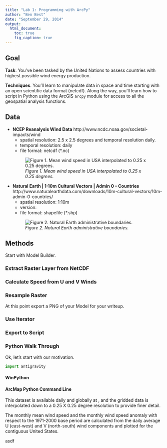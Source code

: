 ```yaml
---
title: "Lab 1: Programming with ArcPy"
author: "Ben Best"
date: "September 29, 2014"
output: 
  html_document:
    toc: true
    fig_caption: true
---
```


## Goal

**Task**. You've been tasked by the United Nations to assess countries with highest possible wind energy production.

**Techniques**. You'll learn to manipulate data in space and time starting with an open scientific data format (netcdf). Along the way, you'll learn how to script in Python using the ArcGIS `arcpy` module for access to all the geospatial analysis functions.

## Data

- **NCEP Reanalysis Wind Data**
  http://www.ncdc.noaa.gov/societal-impacts/wind
    - spatial resolution: 2.5 x 2.5 degrees and temporal resolution daily.
    - temporal resolution: daily
    - file format: netcdf (*.nc)
  
  ![_Figure 1. Mean wind speed in USA interpolated to 0.25 x 0.25 degrees._](./img/sig995_wind_201308.gif)
  
- **Natural Earth | 1:10m Cultural Vectors | Admin 0 – Countries**
  http://www.naturalearthdata.com/downloads/10m-cultural-vectors/10m-admin-0-countries/
    - spatial resolution: 1:10m
    - version: 
    - file format: shapefile (*.shp)
    
  ![_Figure 2. Natural Earth administrative boundaries._](./img/natural-earth_admin0_countries.png)

## Methods

Start with Model Builder.

### Extract Raster Layer from NetCDF


### Calculate Speed from U and V Winds


### Resample Raster

At this point export a PNG of your Model for your writeup.

### Use Iterator


### Export to Script

### Python Walk Through

Ok, let's start with our motivation.

```python
import antigravity
```

#### WinPython

#### ArcMap Python Command Line




This dataset is available daily and globally at , and the gridded data is interpolated down to a 0.25 X 0.25 degree resolution to provide finer detail.

The monthly mean wind speed and the monthly wind speed anomaly with respect to the 1971-2000 base period are calculated from the daily average U (east-west) and V (north-south) wind components and plotted for the contiguous United States. 
    

asdf

